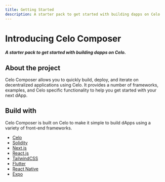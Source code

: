```yaml
---
title: Getting Started
description: A starter pack to get started with building dapps on Celo.
---
```


# Introducing Celo Composer

#### _A starter pack to get started with building dapps on Celo._

## About the project

Celo Composer allows you to quickly build, deploy, and iterate on decentralized applications using Celo. It provides a number of frameworks, examples, and Celo specific functionality to help you get started with your next dApp.

## Build with

Celo Composer is built on Celo to make it simple to build dApps using a variety of front-end frameworks.

- [Celo](https://celo.org/)
- [Solidity](https://docs.soliditylang.org/en/v0.8.15/)
- [Next.js](https://nextjs.org/)
- [React.js](https://reactjs.org/)
- [TailwindCSS](https://tailwindcss.com/)
- [Flutter](https://flutter.dev/)
- [React Native](https://reactnative.dev/)
- [Expo](https://expo.dev/)

